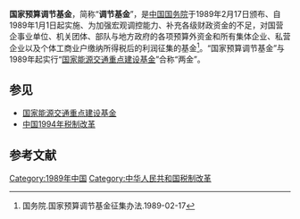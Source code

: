 {{Refimprove|time=2018-09-02T08:54:20+00:00}}
'''国家预算调节基金'''，简称“'''调节基金'''”，是[[中华人民共和国国务院|中国国务院]]于1989年2月17日颁布、自1989年1月1日起实施、为加强宏观调控能力、补充各级财政资金的不足，对国营企事业单位、机关团体、部队与地方政府的各项预算外资金和所有集体企业、私营企业以及个体工商业户缴纳所得税后的利润征集的基金<ref>国务院.国家预算调节基金征集办法.1989-02-17</ref>。“国家预算调节基金”与1989年起实行“[[国家能源交通重点建设基金|国家能源交通重点建设基金]]”合称“两金”。

== 参见 ==
* [[国家能源交通重点建设基金|国家能源交通重点建设基金]]
* [[中国1994年税制改革|中国1994年税制改革]]

== 参考文献 ==
{{Reflist|2}}
[[Category:1989年中国|Category:1989年中国]]
[[Category:中华人民共和国税制改革|Category:中华人民共和国税制改革]]